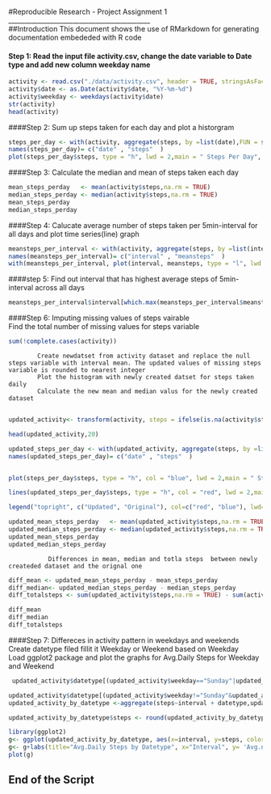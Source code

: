 #Reproducible Research - Project Assignment 1  
____________________________________________  
##Introduction
This document shows the  use of RMarkdown for generating documentation embededed with R code

#### Step 1:  Read the input file activity.csv, change the date variable to Date type and add new column weekday name  

``` {r echo =TRUE }
activity <- read.csv("./data/activity.csv", header = TRUE, stringsAsFactors = FALSE)
activity$date <- as.Date(activity$date, "%Y-%m-%d")
activity$weekday <- weekdays(activity$date)
str(activity)
head(activity)
```

####Step 2:  Sum up steps taken for each day and plot a historgram

``` {r echo =TRUE}  

steps_per_day <- with(activity, aggregate(steps, by =list(date),FUN = sum,  na.rm=TRUE))
names(steps_per_day)= c("date" , "steps"  )
plot(steps_per_day$steps, type = "h", lwd = 2,main = " Steps Per Day", xlab = "Days", ylab = "Steps" )

```


####Step 3:  Calculate  the median and mean of steps taken each day

``` {r echo=TRUE}
mean_steps_perday   <- mean(activity$steps,na.rm = TRUE)
median_steps_perday <- median(activity$steps,na.rm = TRUE)
mean_steps_perday
median_steps_perday

```

####Step 4:  Calucate average number of steps taken per 5min-interval for all days and plot time series(line) graph  

``` {r echo=TRUE}  
meansteps_per_interval <- with(activity, aggregate(steps, by =list(interval),FUN = mean,  na.rm=TRUE))
names(meansteps_per_interval)= c("interval" , "meansteps"  )
with(meansteps_per_interval, plot(interval, meansteps, type = "l", lwd = 2,main = " Mean Steps per Interval", xlab = "Interval", ylab = "MeanSteps" ))

```  

####step 5: Find out interval that has highest average steps of 5min-interval across all days  

``` {r echo=TRUE}  
meansteps_per_interval$interval[which.max(meansteps_per_interval$meansteps)]

```   

####Step 6: Imputing missing values of steps vairable   
            Find the total number of missing values for steps variable   

``` {r echo = TRUE}
sum(!complete.cases(activity))

```   

            Create newdatset from activity dataset and replace the null steps variable with interval mean. The updated values of missing steps variable is rounded to nearest integer 
            Plot the histogram with newly created datset for steps taken daily
            Calculate the new mean and median valus for the newly created dataset
            
```  {r echo = TRUE}   
updated_activity<- transform(activity, steps = ifelse(is.na(activity$steps),round(meansteps_per_interval$meansteps[match(activity$interval,meansteps_per_interval$interval)],digits = 0),activity$steps ))  

head(updated_activity,20)

updated_steps_per_day <- with(updated_activity, aggregate(steps, by =list(date),FUN = sum,  na.rm=TRUE))
names(updated_steps_per_day)= c("date" , "steps"  )


plot(steps_per_day$steps, type = "h", col = "blue", lwd = 2,main = " Steps Per Day", xlab = "Days", ylab = "Steps" )

lines(updated_steps_per_day$steps, type = "h", col = "red", lwd = 2,main = " Steps Per Day", xlab = "Days", ylab = "Steps" )

legend("topright", c("Updated", "Original"), col=c("red", "blue"), lwd=10)

updated_mean_steps_perday   <- mean(updated_activity$steps,na.rm = TRUE)
updated_median_steps_perday <- median(updated_activity$steps,na.rm = TRUE)
updated_mean_steps_perday
updated_median_steps_perday

```   
               Differences in mean, median and totla steps  between newly createded dataset and the orignal one  
``` {r echo = TRUE}
diff_mean <- updated_mean_steps_perday - mean_steps_perday
diff_median<- updated_median_steps_perday - median_steps_perday
diff_totalsteps <- sum(updated_activity$steps,na.rm = TRUE) - sum(activity$steps, na.rm = TRUE)

diff_mean
diff_median
diff_totalsteps

```
####Step 7: Differeces in activity pattern in weekdays and weekends   
            Create datetype filed fillit it Weekday or Weekend based on Weekday  
            Load ggplot2 package and plot the graphs for Avg.Daily Steps for Weekday and Weekend
``` {r echo = TRUE}

 updated_activity$datetype[(updated_activity$weekday=="Sunday"|updated_activity$weekday=="Saturday")]<-"Weekend"

updated_activity$datetype[(updated_activity$weekday!="Sunday"&updated_activity$weekday!="Saturday")]<-"Weekday"
updated_activity_by_datetype <-aggregate(steps~interval + datetype,updated_activity, mean, na.rm = TRUE)

updated_activity_by_datetype$steps <- round(updated_activity_by_datetype$steps, digits = 2)

library(ggplot2) 
g<- ggplot(updated_activity_by_datetype, aes(x=interval, y=steps, color = datetype))+geom_line()
g<- g+labs(title="Avg.Daily Steps by Datetype", x="Interval", y= 'Avg.no. of Steps') + facet_wrap(~datetype, nrow=1,  ncol = 2)
plot(g)

```

##     End of the Script   ####



